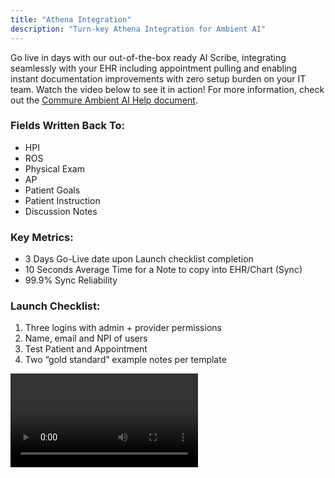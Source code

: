```yaml
---
title: "Athena Integration"
description: "Turn-key Athena Integration for Ambient AI"
---
```


Go live in days with our out-of-the-box ready AI Scribe, integrating seamlessly with your EHR including appointment pulling and enabling instant documentation improvements with zero setup burden on your IT team. Watch the video below to see it in action! For more information, check out the [Commure Ambient AI Help document](https://docs.ambient.commure.com/get_started/overview).

### Fields Written Back To:

- HPI
- ROS
- Physical Exam
- AP
- Patient Goals
- Patient Instruction
- Discussion Notes

### Key Metrics:

- 3 Days Go-Live date upon Launch checklist completion
- 10 Seconds Average Time for a Note to copy into EHR/Chart (Sync)
- 99.9% Sync Reliability

### Launch Checklist:

1. Three logins with admin + provider permissions
2. Name, email and NPI of users
3. Test Patient and Appointment
4. Two “gold standard” example notes per template

<video controls className="w-full aspect-video rounded-xl" src="https://drive.google.com/file/d/1Rm_nI9qvYaiVAlNnivj1-qxk5awJmKtv/view?usp=sharing" />